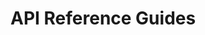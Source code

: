 # API Reference Guides


<div>
  <div className="grid grid-cols-1 desktop:grid-cols-2 gap-4 pt-6">
    <ApiCard
      name="tbDEX SDK"
      description="A messaging protocol that enables wallet applications to communicate with Participating Financial Instutitions to discover and obtain liquidity."
      links={[
        {"js": "https://tbd54566975.github.io/tbdex-js/index.html"},
        {"kt": "https://tbd54566975.github.io/tbdex-kt/"},
        {"swift": "https://swiftpackageindex.com/TBD54566975/tbdex-swift/main/documentation/tbdex"}
      ]}
    />
    <ApiCard
      name="Web5 SDK"
      description="A library for generating and resolving Decentralized Identifiers, as well as issuing, presenting and verifying Verifiable Credentials. The JS SDK also includes convenience methods for working with Decentralized Web Nodes."
      links={[
        {"js": "https://tbd54566975.github.io/web5-js/"},
        {"kt": "https://tbd54566975.github.io/web5-kt/docs/"},
        {"swift": "https://swiftpackageindex.com/TBD54566975/web5-swift/main/documentation/web5"}
      ]}
    />
    <ApiCard
      name="DWN SDK"
      description="A decentralized data storage and message relay node, as defined in the DIF Decentralized Web Node specification. Users may have multiple Nodes that replicate their data between them."
      links={[
        {"js": "https://tbd54566975.github.io/dwn-sdk-js/"},
      ]}
    />  
    <ApiCard
      name="SSI SDK"
      description="Provides flexible functionality based on a set of standards-based primitives for building decentralized identity applications in a modular manner."
      links={[
        {"go": "https://pkg.go.dev/github.com/TBD54566975/ssi-sdk"},
      ]}
    />
    <ApiCard
      name="SSI Service"
      description="A web service that exposes the SSI SDK as an HTTP API. Support operations for Verifiable Credentials, Decentralized Identifiers and things Self Sovereign Identity."
      links={[
        {"go": "https://pkg.go.dev/github.com/tbd54566975/ssi-service"},
      ]}
    />  
  </div>
</div>
